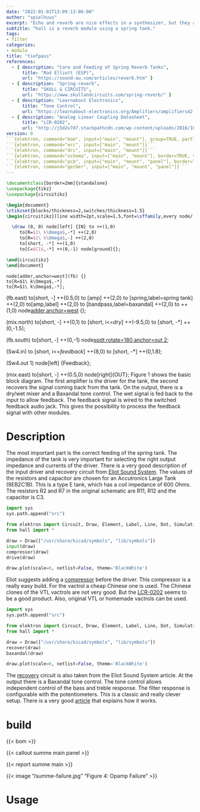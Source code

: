 ```yaml
---
date: "2022-01-01T13:09:13-06:00"
author: "spielhuus"
excerpt: "Echo and reverb are nice effects in a synthesizer, but they are not easy to build. There are different methods; With a cassette recorder, a bucket brigade circuit, a spring tank or digital. Many modules are made with the digital PT2399 chip. This chip produces a nice reverb, but overall the sound quality is not very good. Hall is an amplifier module to integrate a spring tank into the synthesizer. It provides only the basic functionality. Other modules have a VCA or other blocks to add more effects. This must be patched externaly."
subtitle: "hall is a reverb module using a spring tank."
tags:
- filter
categories:
- module
title: "tiefpass"
references: 
  - { description: "Care and Feeding of Spring Reverb Tanks",
      title: "Rod Elliott (ESP)",
      url: "https://sound-au.com/articles/reverb.htm" }
  - { description: "Spring-reverb",
      title: "SKULL & CIRCUITS",
      url: "https://www.skullandcircuits.com/spring-reverb/" }
  - { description: "Learnabout Electronics",
      title: "Tone Control",
      url: "https://learnabout-electronics.org/Amplifiers/amplifiers42.php" }
  - { description: "Analog Linear Coupling Datasheet",
      title: "LCR-0202",
      url: "http://j5d2v7d7.stackpathcdn.com/wp-content/uploads/2016/10/LCR-0202.pdf" }
version: 0
```{elektron, command="bom", input=["main", "mount"], group=TRUE, partlist="lib/partlist.yaml"}```
```{elektron, command="erc", input=["main", "mount"]}```
```{elektron, command="drc", input=["main", "mount"]}```
```{elektron, command="schema", input=["main", "mount"], border=TRUE, theme="Kicad2000"}```
```{elektron, command="pcb", input=["main", "mount", "panel"], border=TRUE}```
```{elektron, command="gerber", input=["main", "mount", "panel"]}```
---
```


```latex
\documentclass[border=2mm]{standalone}
\usepackage{tikz}
\usepackage{circuitikz}

\begin{document}
\ctikzset{blocks/thickness=2,switches/thickness=1.5}
\begin{circuitikz}[line width=2pt,scale=1.5,font=\sffamily,every node/.style={scale=1.5}]

  \draw (0, 0) node[left] {IN} to ++(1,0)
     to[R=$1\ k\Omega$,-*] ++(2,0) 
     to[R=$2\ k\Omega$,-] ++(2,0)
     to[short, -*] ++(1,0)
     to[C=$C1$,-*] ++(0,-1) node[ground]{};

\end{circuitikz}
\end{document}
```
    node[adder,anchor=west](fb) {}
    to[R=$1\ k\Omega$,-*]
    to[R=$1\ k\Omega$,-*];

  \draw (fb.east)
    to[short, -] ++(0.5,0)
    to [amp] ++(2,0)
    to [spring,label=spring tank] ++(2,0)
    to[amp,label] ++(2,0) 
    to [bandpass,label=baxandal] ++(2,0) to ++(1,0)
    node[adder,anchor=west](mix) {};

  \draw (mix.north) to[short, -] ++(0,1)
    to [short, i<=$dry$] ++(-9.5,0)
    to [short, -*] ++(0,-1.5);

  \draw (fb.south) to[short, -] ++(0,-1)
    node[spdt,rotate=180,anchor=out 2](Sw4){};
    
  \draw (Sw4.in) to [short, i<=$feedback$] ++(8,0)
    to [short, -*] ++(0,1.8);

  \draw (Sw4.out 1) node[left] {Feedback};

  \draw (mix.east) to[short, -] ++(0.5,0)
    node[right]{OUT};
Figure 1 shows the basic block diagram. The first amplifier is the driver for the tank, the second recovers the signal coming back from the tank. On the output, there is a dry/wet mixer and a Baxandal tone control. The wet signal is fed back to the input to allow feedback. The feedback signal is wired to the switched feedback audio jack. This gives the possibility to process the feedback signal with other modules.

# Description

The most important part is the correct feeding of the spring tank. The impedance of the tank is very important for selecting the right output impedance and currents of the driver. There is a very good description of the input driver and recovery circuit from [Eliot Sound System](https://sound-au.com/articles/reverb.htm#s1). The values of the resistors and capacitor are chosen for an Accutronics Large Tank (9EB2C1B). This is a type E tank, which has a coil impedance of 600 Ohms. The resistors R2 and R7 in the original schematic are R11, R12 and the capacitor is C3.


```python
import sys
sys.path.append("src")

from elektron import Circuit, Draw, Element, Label, Line, Dot, Simulation
from hall import *

draw = Draw(["/usr/share/kicad/symbols", "lib/symbols"])
input(draw)
compressor(draw)
drive(draw)

draw.plot(scale=6, netlist=False, theme='BlackWhite')
```

Eliot suggests adding a [compressor](https://sound-au.com/articles/reverb.htm#s5) before the driver. This compressor is a really easy build. For the vactrol a cheap Chinese one is used. The Chinese clones of the VTL vactrols are not very good. But the [LCR-0202](http://j5d2v7d7.stackpathcdn.com/wp-content/uploads/2016/10/LCR-0202.pdf) seems to be a good product. Also, original VTL or homemade vactrols can be used. 

```python
import sys
sys.path.append("src")

from elektron import Circuit, Draw, Element, Label, Line, Dot, Simulation
from hall import *

draw = Draw(["/usr/share/kicad/symbols", "lib/symbols"])
recover(draw)
baxandal(draw)

draw.plot(scale=6, netlist=False, theme='BlackWhite')
```

The [recovery](https://sound-au.com/articles/reverb.htm#s2) circuit is also taken from the Eliot Sound System article. At the output there is a Baxandal tone control. The tone control allows independent control of the bass and treble response. The filter response is configurable with the potentiometers. This is a classic and really clever setup. There is a very good [article](https://learnabout-electronics.org/Amplifiers/amplifiers42.php) that explains how it works.


# build

{{< bom >}}

{{< callout summe main panel >}}

{{< report summe main >}}

{{< image "/summe-failure.jpg" "Figure 4: Opamp Failure" >}}

# Usage

